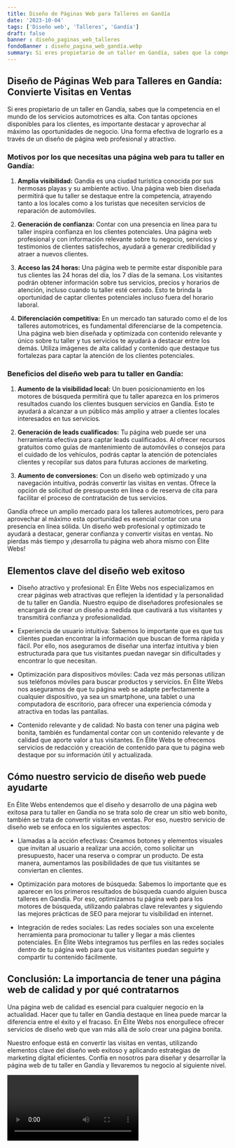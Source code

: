 ```yaml
---
title: Diseño de Páginas Web para Talleres en Gandía
date: '2023-10-04'
tags: ['Diseño web', 'Talleres', 'Gandía']
draft: false
banner : diseño_paginas_web_talleres
fondoBanner : diseño_pagina_web_gandía.webp
summary: Si eres propietario de un taller en Gandía, sabes que la competencia en el mundo de los servicios automotrices es alta. Con tantas opciones disponibles para los clientes, es importante destacar y aprovechar al máximo las oportunidades de negocio. Una forma efectiva de lograrlo es a través de un diseño de página web profesional y atractivo.
---
```


## Diseño de Páginas Web para Talleres en Gandía: Convierte Visitas en Ventas

Si eres propietario de un taller en Gandía, sabes que la competencia en el mundo de los servicios automotrices es alta. Con tantas opciones disponibles para los clientes, es importante destacar y aprovechar al máximo las oportunidades de negocio. Una forma efectiva de lograrlo es a través de un diseño de página web profesional y atractivo.

### Motivos por los que necesitas una página web para tu taller en Gandía:

1. **Amplia visibilidad:** Gandía es una ciudad turística conocida por sus hermosas playas y su ambiente activo. Una página web bien diseñada permitirá que tu taller se destaque entre la competencia, atrayendo tanto a los locales como a los turistas que necesiten servicios de reparación de automóviles.

2. **Generación de confianza:** Contar con una presencia en línea para tu taller inspira confianza en los clientes potenciales. Una página web profesional y con información relevante sobre tu negocio, servicios y testimonios de clientes satisfechos, ayudará a generar credibilidad y atraer a nuevos clientes.

3. **Acceso las 24 horas:** Una página web te permite estar disponible para tus clientes las 24 horas del día, los 7 días de la semana. Los visitantes podrán obtener información sobre tus servicios, precios y horarios de atención, incluso cuando tu taller esté cerrado. Esto te brinda la oportunidad de captar clientes potenciales incluso fuera del horario laboral.

4. **Diferenciación competitiva:** En un mercado tan saturado como el de los talleres automotrices, es fundamental diferenciarse de la competencia. Una página web bien diseñada y optimizada con contenido relevante y único sobre tu taller y tus servicios te ayudará a destacar entre los demás. Utiliza imágenes de alta calidad y contenido que destaque tus fortalezas para captar la atención de los clientes potenciales.

### Beneficios del diseño web para tu taller en Gandía:

1. **Aumento de la visibilidad local:** Un buen posicionamiento en los motores de búsqueda permitirá que tu taller aparezca en los primeros resultados cuando los clientes busquen servicios en Gandía. Esto te ayudará a alcanzar a un público más amplio y atraer a clientes locales interesados en tus servicios.

2. **Generación de leads cualificados:** Tu página web puede ser una herramienta efectiva para captar leads cualificados. Al ofrecer recursos gratuitos como guías de mantenimiento de automóviles o consejos para el cuidado de los vehículos, podrás captar la atención de potenciales clientes y recopilar sus datos para futuras acciones de marketing.

3. **Aumento de conversiones:** Con un diseño web optimizado y una navegación intuitiva, podrás convertir las visitas en ventas. Ofrece la opción de solicitud de presupuesto en línea o de reserva de cita para facilitar el proceso de contratación de tus servicios.

Gandía ofrece un amplio mercado para los talleres automotrices, pero para aprovechar al máximo esta oportunidad es esencial contar con una presencia en línea sólida. Un diseño web profesional y optimizado te ayudará a destacar, generar confianza y convertir visitas en ventas. No pierdas más tiempo y ¡desarrolla tu página web ahora mismo con Élite Webs!

<GifSeo />

<Cta />

## Elementos clave del diseño web exitoso

- Diseño atractivo y profesional: En Élite Webs nos especializamos en crear páginas web atractivas que reflejen la identidad y la personalidad de tu taller en Gandía. Nuestro equipo de diseñadores profesionales se encargará de crear un diseño a medida que cautivará a tus visitantes y transmitirá confianza y profesionalidad.

- Experiencia de usuario intuitiva: Sabemos lo importante que es que tus clientes puedan encontrar la información que buscan de forma rápida y fácil. Por ello, nos aseguramos de diseñar una interfaz intuitiva y bien estructurada para que tus visitantes puedan navegar sin dificultades y encontrar lo que necesitan.

- Optimización para dispositivos móviles: Cada vez más personas utilizan sus teléfonos móviles para buscar productos y servicios. En Élite Webs nos aseguramos de que tu página web se adapte perfectamente a cualquier dispositivo, ya sea un smartphone, una tablet o una computadora de escritorio, para ofrecer una experiencia cómoda y atractiva en todas las pantallas.

- Contenido relevante y de calidad: No basta con tener una página web bonita, también es fundamental contar con un contenido relevante y de calidad que aporte valor a tus visitantes. En Élite Webs te ofrecemos servicios de redacción y creación de contenido para que tu página web destaque por su información útil y actualizada.

## Cómo nuestro servicio de diseño web puede ayudarte

En Élite Webs entendemos que el diseño y desarrollo de una página web exitosa para tu taller en Gandía no se trata solo de crear un sitio web bonito, también se trata de convertir visitas en ventas. Por eso, nuestro servicio de diseño web se enfoca en los siguientes aspectos:

- Llamadas a la acción efectivas: Creamos botones y elementos visuales que invitan al usuario a realizar una acción, como solicitar un presupuesto, hacer una reserva o comprar un producto. De esta manera, aumentamos las posibilidades de que tus visitantes se conviertan en clientes.

- Optimización para motores de búsqueda: Sabemos lo importante que es aparecer en los primeros resultados de búsqueda cuando alguien busca talleres en Gandía. Por eso, optimizamos tu página web para los motores de búsqueda, utilizando palabras clave relevantes y siguiendo las mejores prácticas de SEO para mejorar tu visibilidad en internet.

- Integración de redes sociales: Las redes sociales son una excelente herramienta para promocionar tu taller y llegar a más clientes potenciales. En Élite Webs integramos tus perfiles en las redes sociales dentro de tu página web para que tus visitantes puedan seguirte y compartir tu contenido fácilmente.

## Conclusión: La importancia de tener una página web de calidad y por qué contratarnos

Una página web de calidad es esencial para cualquier negocio en la actualidad. Hacer que tu taller en Gandía destaque en línea puede marcar la diferencia entre el éxito y el fracaso. En Élite Webs nos enorgullece ofrecer servicios de diseño web que van más allá de solo crear una página bonita.

Nuestro enfoque está en convertir las visitas en ventas, utilizando elementos clave del diseño web exitoso y aplicando estrategias de marketing digital eficientes. Confía en nosotros para diseñar y desarrollar la página web de tu taller en Gandía y llevaremos tu negocio al siguiente nivel.

<Video />

<CtaBot job='Talleres' city='Gandía'/>

<Gmaps query='Gandía+españa+maps' />